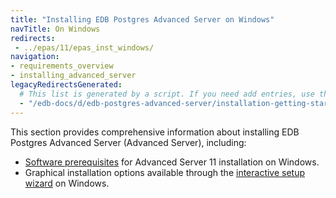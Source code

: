 ```yaml
---
title: "Installing EDB Postgres Advanced Server on Windows"
navTitle: On Windows
redirects:
 - ../epas/11/epas_inst_windows/
navigation:
- requirements_overview
- installing_advanced_server
legacyRedirectsGenerated:
  # This list is generated by a script. If you need add entries, use the `legacyRedirects` key.
  - "/edb-docs/d/edb-postgres-advanced-server/installation-getting-started/installation-guide-for-windows/11/toc.html"
---
```


This section provides comprehensive information about installing EDB Postgres Advanced Server (Advanced Server), including:

-   [Software prerequisites](requirements_overview) for Advanced Server 11 installation on Windows.
-   Graphical installation options available through the [interactive setup wizard](installing_advanced_server) on Windows.

